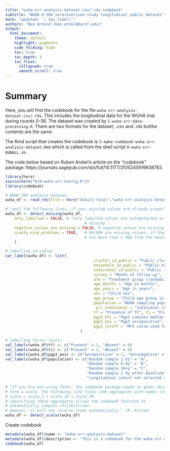 ```yaml
---
title: "wuha-srr-analysis-dataset.csv/.rds codebook"
subtitle: "WUHA 0-36m seroreversion study longitudinal public dataset"
date: "updated: `r Sys.time()`"
authors: "Ben Arnold (ben.arnold@ucsf.edu)"
output: 
  html_document:
    theme: default
    highlight: pygments
    code_folding: hide
    toc: true
    toc_depth: 3
    toc_float:
      collapsed: true
      smooth_scroll: true
---
```


# Summary

Here, you will find the codebook for the file `wuha-srr-analysis-dataset.csv/.rds`. This includes the longitudinal data for the WUHA trial during rounds 0-36. The dataset was created by `1-wuha-srr-data-processing.R`. There are two formats for the dataset, .csv and .rds butthe contents are the same. 

The Rmd script that creates the codebook is `2-make-codebook-wuha-srr-analysis-dataset.Rmd` which is 
called from the shell script `0-wuha-srr-RUNALL.sh`.

The code below  based on Ruben Arslan's article on the "codebook" package: https://journals.sagepub.com/doi/full/10.1177/2515245919838783.

```r
library(here)
source(here("R/0-wuha-srr-Config.R"))
library(codebook)

# WUHA SRR analysis dataset
wuha_df <- read_rds(file = here("data/2-final","wuha-srr-analysis-dataset.rds"))

```

```r

# "omit the following lines, if your missing values are already properly labelled" (R. Arslan)
wuha_df <- detect_missing(wuha_df,
    only_labelled = FALSE, # "only labelled values are autodetected as
                                   # missing
    negative_values_are_missing = FALSE, # negative values are missing values
    ninety_nine_problems = TRUE,   # 99/999 are missing values, if they
                                   # are more than 5 MAD from the median" (R. Arslan)
    )

# labelling variables
var_label(wuha_df) <- list(
                                       cluster_id_public = "Public cluster ID", 
                                       household_id_public = "Public household ID", 
                                       individual_id_public = "Public individual ID",
                                       survey = "Month of follow-up",
                                       arm = "Treatment group (randomized, cluster-level)",
                                       age_months = "Age in months", 
                                       age_years = "Age in years",
                                       sex = "Child sex",
                                       age_group = "Child age group in years (category)",
                                       population = "WUHA sampling population",
                                        pcr_individual = "Individual childPCR test result", 
                                       tf = "Presence of TF", ti = "Presence of TI", 
                                       pgp3_mfi = "Pgp3 Luminex median flourescence intensity minus background (MFI-bg)",
                                       pgp3_pos = "Pgp3 seropositive",
                                       pgp3_cutoff = "MFI value used to determine seropositivity"
                                 )

# labelling factor levels
val_labels(wuha_df$tf) <- c("Present" = 1, "Absent" = 0)
val_labels(wuha_df$ti) <- c("Present" = 1, "Absent" = 0)
val_labels(wuha_df$pgp3_pos) <- c("Seropositive" = 1, "Seronegative" = 0)
val_labels(wuha_df$population) <- c("Random sample 1-5y" = "A", 
                                    "Random sample 6-9y" = "B", 
                                    "Random sample 10+y" = "C", 
                                    "Random sample 1-9y after baseline" = "DE", 
                                    "Longitudinal cohort not selected as poart of random sample" = "F")

# "If you are not using formr, the codebook package needs to guess which items
# form a scale. The following line finds item aggregates with names like this:
# scale = scale_1 + scale_2R + scale_3R
# identifying these aggregates allows the codebook function to
# automatically compute reliabilities.
# However, it will not reverse items automatically." (R. Arslan)
wuha_df <- detect_scales(wuha_df)

```

Create codebook

```r

metadata(wuha_df)$name <- "wuha-srr-analysis-dataset"
metadata(wuha_df)$description <- "This is a codebook for the wuha-srr-analysis-dataset.csv/.rds files."
codebook(wuha_df)
```

